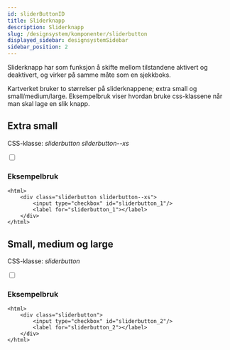 ```yaml
---
id: sliderButtonID
title: Sliderknapp
description: Sliderknapp
slug: /designsystem/komponenter/sliderbutton
displayed_sidebar: designsystemSidebar
sidebar_position: 2
---
```

Sliderknapp har som funksjon å skifte mellom tilstandene aktivert og deaktivert, og virker på samme måte som en sjekkboks. 

Kartverket bruker to størrelser på sliderknappene; extra small og small/medium/large. Eksempelbruk viser hvordan bruke css-klassene når man skal lage en slik knapp.    

## Extra small
CSS-klasse: _sliderbutton sliderbutton--xs_


<html>
    <div class="sliderbutton sliderbutton--xs">
        <input type="checkbox" id="sliderbutton_1"/>
        <label for="sliderbutton_1"></label>
    </div>
</html>

### Eksempelbruk
```markup title="/.html"
<html>
    <div class="sliderbutton sliderbutton--xs">
        <input type="checkbox" id="sliderbutton_1"/>
        <label for="sliderbutton_1"></label>
    </div>
</html>
```


## Small, medium og large

CSS-klasse: _sliderbutton_

<html>
    <div class="sliderbutton">
        <input type="checkbox" id="sliderbutton_2"/>
        <label for="sliderbutton_2"></label>
    </div>
</html>

### Eksempelbruk
```markup title="/.html"
<html>
    <div class="sliderbutton">
        <input type="checkbox" id="sliderbutton_2"/>
        <label for="sliderbutton_2"></label>
    </div>
</html>
```




